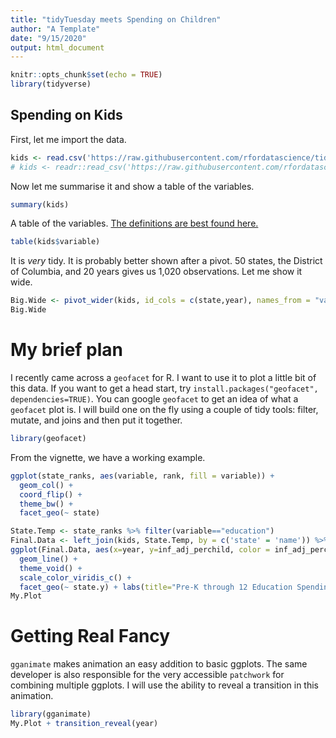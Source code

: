 ---
title: "tidyTuesday meets Spending on Children"
author: "A Template"
date: "9/15/2020"
output: html_document
---

```{r setup, include=FALSE}
knitr::opts_chunk$set(echo = TRUE)
library(tidyverse)
```

## Spending on Kids

First, let me import the data.

```{r}
kids <- read.csv('https://raw.githubusercontent.com/rfordatascience/tidytuesday/master/data/2020/2020-09-15/kids.csv')
# kids <- readr::read_csv('https://raw.githubusercontent.com/rfordatascience/tidytuesday/master/data/2020/2020-09-15/kids.csv')
```

Now let me summarise it and show a table of the variables.

```{r}
summary(kids)
```

A table of the variables.  [The definitions are best found here.](https://jrosen48.github.io/tidykids/articles/tidykids-codebook.html)

```{r}
table(kids$variable)
```

It is *very* tidy.  It is probably better shown after a pivot.  50 states, the District of Columbia, and 20 years gives us 1,020 observations.  Let me show it wide. 

```{r}
Big.Wide <- pivot_wider(kids, id_cols = c(state,year), names_from = "variable", values_from = c("raw","inf_adj","inf_adj_perchild"))
Big.Wide
```


# My brief plan

I recently came across a `geofacet` for R.  I want to use it to plot a little bit of this data.  If you want to get a head start, try `install.packages("geofacet", dependencies=TRUE)`.  You can google `geofacet` to get an idea of what a `geofacet` plot is.  I will build one on the fly using a couple of tidy tools: filter, mutate, and joins and then put it together.

```{r}
library(geofacet)
```

From the vignette, we have a working example.  

```{r}
ggplot(state_ranks, aes(variable, rank, fill = variable)) +
  geom_col() +
  coord_flip() +
  theme_bw() +
  facet_geo(~ state)
```

```{r}
State.Temp <- state_ranks %>% filter(variable=="education")
Final.Data <- left_join(kids, State.Temp, by = c('state' = 'name')) %>% filter(variable.x == "PK12ed")
ggplot(Final.Data, aes(x=year, y=inf_adj_perchild, color = inf_adj_perchild)) +
  geom_line() +
  theme_void() +
  scale_color_viridis_c() +
  facet_geo(~ state.y) + labs(title="Pre-K through 12 Education Spending per Child", subtitle="Inflation adjusted", color="Spend per Child") -> My.Plot
My.Plot
```

# Getting Real Fancy

`gganimate` makes animation an easy addition to basic ggplots.  The same developer is also responsible for the very accessible `patchwork` for combining multiple ggplots.  I will use the ability to reveal a transition in this animation.

```{r}
library(gganimate)
My.Plot + transition_reveal(year)
```

